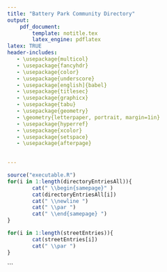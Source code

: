 ```yaml
---
title: "Battery Park Community Directory"
output:
    pdf_document:
        template: notitle.tex
        latex_engine: pdflatex
latex: TRUE
header-includes:
   - \usepackage{multicol}
   - \usepackage{fancyhdr}
   - \usepackage{color}
   - \usepackage{underscore}
   - \usepackage[english]{babel}
   - \usepackage{titlesec}
   - \usepackage{graphicx}
   - \usepackage{tabu}
   - \usepackage{geometry}
   - \geometry{letterpaper, portrait, margin=1in}
   - \usepackage{hyperref}
   - \usepackage{xcolor}
   - \usepackage{setspace}
   - \usepackage{afterpage}
 

---
```


```{=latex}

\pagestyle{fancy}
\fontsize{11}{14}
\fontfamily{pbk}
\titleformat*{\section}{\Huge\bfseries}
\titleformat*{\subsection}{\Large\bfseries}
\hypersetup{% 
pdfborder = {0 0 0}, colorlinks, citecolor=red, filecolor=Darkgreen, linkcolor=blue, urlcolor=cyan!50!black!90}

\begin{titlepage}
	\centering
	{\Huge\bfseries Battery Park Community Directory\par}
	\vspace{2cm}
	{\huge\itshape 2022-2023\par}
	\vspace{1cm}
	\includegraphics[width=0.9\textwidth]{Welcome.png}\par\vspace{2cm}
	\vfill

% Bottom of the page

	{Printed on \today}
	\par
	For directory changes, please email BPCADirectory@gmail.com, and changes will be reflected in next year's version.
	
\end{titlepage}

\fancyhf{}
\rhead{Battery Park Directory 2022-2023}
\rfoot{Page \thepage}

\pagebreak

\newpage
\thispagestyle{empty}
\mbox{}

\pagebreak


\setcounter{tocdepth}{1}
\tableofcontents

\section{Community Map}
\includegraphics[width=1.0\textwidth]{CommunityMap.png}\par\vspace{1cm}
\vfill

\pagebreak


\newpage



\section{About Battery Park}

Battery Park Citizens’ Association, Incorporated is a non-profit corporation, chartered in 1927 in the State of Maryland.  Membership is comprised of residents and property owners in the subdivision known as Battery Park, bordered by Wilson Lane, Old Georgetown Road and Maple Ridge Road.

The Governing Board includes all officers, chairpersons of the standing committees, and the immediate past president.  The Board meets on the second Wednesday of every month at 8:00 pm in the Battery Park Clubhouse, except for the months of July and August when a summer recess is observed.  All members of the Association are encouraged to attend.

Two meetings of the entire Association membership are held each year, for the election of new officers in May, and for voting on the annual budget.  Members are notified of these meetings via the Association’s newsletter and/or separately by mail or e-mail.

A newsletter is distributed to all residents a few days before each of the Board meetings.  Any resident wishing to place a notice in the newsletter or to share information with Battery Park residents should contact the Secretary or President.

The Association’s income is derived from property taxes collected by Montgomery County and remitted to the Association.  There are no separate dues.  Expenditures go toward upkeep and improvements of the Clubhouse and grounds, social events, and other general community purposes.

Membership in the Association entitles residents and owners to use of the tennis courts and Clubhouse according to the rules promulgated for each.  These rules, the Association’s by-laws, and the names of current Board members are listed in this Directory.

\subsection{Battery Park History}


\paragraph{Original Land Grant}

Most of Bethesda belonged to the original “Friendship” land grant of 3,124 acres that was awarded to Thomas Addison and James Stoddert on December 1, 1711.  The northern portion belonged to Stoddert (1562 acres) and included the area up to Edgemoor Lane.  Battery Park, adjacent to “Friendship” on the north, formed part of Thomas Fletchall’s 307 acre “Huntington” grant of which he took possession on December 10, 1715.

\paragraph{Early Bethesda Development}

By 1879, the future subdivision of Battery Park was part of farmland belonging to the Lewis Williams family.  The area became more attractive and accessible after March of 1890 when the Tennallytown and Rockville Railroad Company received a charter to extend the line another 3.75 miles from Friendship Heights to Alta Vista by way of Old Georgetown Road.  In 1891 the Railroad Company purchased a 50-acre tract of land at the end of the line and built “Bethesda Park”, an amusement park that included a bandstand, dancing pavilion, rides, Ferris wheel, bowling and refreshments, a hotel, and even an open space for hot-air balloon launching.  Bethesda Park was destroyed by fire and storm damage in August, 1896 and not rebuilt.

In 1913, Harry King and five promoters organized the Woodmont Country Club on a 68-acre site just east of Battery Park.  The club later sold the property to the “Public Health Institute” and established a new golf, tennis, and swimming facility on 500 acres in Rockville.

At the beginning of the 20th century, Bradley Boulevard did not exist as a roadway but as a railway right-of-way which once extended between Wisconsin Avenue and Great Falls.  In order to provide access to their newly developed Bradley Hills subdivision in 1914, Thomas Earl Hampton, both father and son, built the Chevy Chase and Great Falls Railway.

From Wisconsin Avenue the line passed through Edgemoor, then back to Bradley Boulevard, and on to Great Falls.  Although the line ran only until 1921, it did, however, provide an incentive to the development of this area.  Bradley Boulevard was later built on the former railway right-of-way.  The road was named after Joseph Bradley (son of the first Assistant Postmaster General) who had sold his farm to the founders of the Chevy Chase Country Club.

\paragraph{The Subdivision of Battery Park}

Even after the initial development of neighboring Edgemoor, the area to the north remained barren farmland.  After World War I, four military officers either resigned or retired from the service and formed a real estate development company. Major H.C. Maddux assumed the presidency of Maddux, Marshall, Moss, and Mallory.  From their company headquarters located at the National Capital Building (923 15th Street), they controlled and managed five of Washington’s most prominent hotels as well as Washington Gardens, Garrett Park, a group of homes in Luzon Heights, and a community of small farms near Waldorf.  By March of 1923, Maddux, Marshall, Moss, and Mallory had purchased the 53.59 acre farm wedged between Wilson’s Lane and the Georgetown Road, and developed the site for the construction of new homes.  The subdivision was formally approved on May 1, 1923.

The developers intended to create a restricted community reserved only for military personnel.  Tradition holds that the name “Battery Park” derives from early residents who were World War I veterans from the same artillery battery.  This attractive neighborhood, however, soon drew the attention of the general public who also sought to settle in the area.  As a result of this interest, the developers finally relented and opened access to civilians “who would measure up to the standards required to live in Battery Park”.  The development and sales of Battery Park properties were so successful that the Maddux Company was called upon to take over real estate sales in Edgemoor.

\paragraph{Early Recollections}

Prior to Battery Park’s initial residential development, there was a vegetable truck garden on some of the land, and a few stands of trees, but the area was largely bare of houses, streets or utilities.  The first houses (5203, 5205, 5207, and 5211 Wilson Lane) were completed by the end of 1923, and in the next year another 40 were added.  Growth was steady, though slowed by the stock market crash of 1929.  By the time of Pearl Harbor in 1941, there were houses built on almost 90 per cent of all the lots.

Construction was not typical of the mass-produced housing of today.  Foundations were excavated by a horse-drawn metal scoop.  Galvanized pipe was threaded by hand.  There were no electric saws to cut the full-size 2x4’s.  Covenants required that houses cost at least \$6,500 and some were in the \$9,000 to \$12,000 range.  The Dutch Colonial with its gambrel roof was a favorite in Battery Park, as it was all over the Washington and the whole eastern U.S.  Bathrooms in the basement bespoke a day when servants were expected and affordable.  

There were only small, newly planted trees, and, in one person’s recollection, Battery Park looked stark. School was at Bethesda Elementary and the B-CC High School on Leland Street, until the first of the new high school buildings on East-West Highway opened in September 1937. As is today, there was an annual 4th of July parade at the Clubhouse with bunting-decorated bicycles and, from the early 1930s, there were the perennial problems of “unnecessary” sirens from the fire trucks, how to get more people to attend the Association’s meetings, and debates concerning how best to manage the community's grounds.

\pagebreak


\newpage


\section{The Community House}

\subsection{House Rules}

\paragraph{Definitions and Scope}

The term “Community House”, includes the Community House itself, located at 7908 Glenbrook Road, the Community House grounds, and any tangible property inside the house or on the grounds.  The term "the Association" refers to the Battery Park Citizens Association, Incorporated and its successors and assigns.  The term "Governing Board" refers to the Association's Governing Board or any board of directors or trustees that may succeed it.  A "member" is a resident taxpayer member of the Association, or a residential tenant of such a person, who is at least 21 years old; in any household having two or more such persons, all of such persons shall jointly and severally deemed to be the “member,” not only the person who signed the Application, although only one such person is required to attend and supervise the event, and therefore all such persons are responsible and liable for compliance with these House Rules. .

These House Rules apply only to use of the Community House by members.  These House Rules do not apply to use of the Community House by the Association itself for its business or social events.

\begin{figure}
\includegraphics[width=\textwidth]{BPPlayground.jpg}
\caption{ Battery Park's playground was renovated in 2012.}
\end{figure}


\paragraph{Supervision}

The Community House shall be under the direct supervision of the House Committee Chairperson who shall, in turn, be responsible to the Governing Board.  (However, if and when the member using or wishing to use the Community House is the House Committee Chair, then all references in these House Rules to the House Committee Chair shall instead be deemed to refer to the President of the Association.)

\paragraph{Application Procedure}

Application for use of the Community House shall be made by a member to the Caretaker at bpca.reservations@gmail.com at least three days, and not more than 90 days, in advance except under unusual circumstances such as wedding receptions.  Any approval under the "unusual circumstances" exception may be given only by the President or by the House Committee Chairperson.

An application for use of the Community House shall be submitted by the member, accompanied by a full explanation of the intended purpose, i.e., whether a private party or group function, the maximum number of people expected to attend, if they will be from within or outside Battery Park, and precise times the event will begin and end (including time needed for preparations and cleanup). 

The Caretaker is responsible for the assignment of specific reservation dates and the keeping of the official calendar covering all engagements.

If more than one member desires to reserve the Community House for the same date/time, the House Committee Chairperson shall determine which reservation shall be honored.  Although priority will generally be given in order of sign-up, there may be occasions when other considerations control. 

\paragraph{Deposits}

The member is required to deposit with the Caretaker a deposit check made out to the Battery Park Citizens Association when the key is picked up for the event.  The amount of the deposit will be determined from time to time by the Governing Board.

The deposit check will be returned upon request or otherwise shredded when the key is returned to the Caretaker within 24 hours after the function, provided that the Community House has been left in an adequately clean and undamaged condition at the conclusion of the usage period.  As more fully noted below, a determination of such condition shall be made in the first instance by the House Committee Chairperson.  If the Caretaker is required to clean the House, or if damage to the Community House (including the grounds) has occurred, the deposit will be forfeited in the amount required to correct the damage as determined by the House Committee Chairperson. 
In the event of a dispute over assigned charges, the matter will be referred by the House Committee Chairperson to the Governing Board for consideration at its next regular meeting, at which time the aggrieved member may present his/her views to the Governing Board.  The Governing Board’s decision shall be binding.

The deposit is not the sole measure of damages or the sole remedy the Association has against a member who violates, or who is responsible for an event at the Community House that violates, these House Rules.  Members remain fully liable for any damage that exceeds the deposit.  Failure to pay will result in revocation of the privilege to use the Community House and may, in addition, result in legal process brought by the Association against the member for reimbursement.

\paragraph{Approved and Not Approved Uses}

Use of the Community House for private social functions by members is permitted. 

Any member may sponsor the use of the Community House in conjunction with a specific organization twice within a calendar year.  The member must be a bona fide member of such organization.

Any member household may reserve the Community House free of charge for up to three holiday or weekend events in a calendar year.  For these purposes a holiday is defined as a Federal holiday and includes the preceding evening as well (e.g. Christmas Eve or New Year’s Eve).  Similarly, a weekend is defined as beginning after 5:00 p.m. on Friday and running through Sunday.  Exceptions to the three-event maximum can be granted by the House Committee Chairperson, but only under compelling circumstances.

Events, even if entirely indoors, must end by 10:00 p.m. (not including required clean up period) on Sunday through Thursday nights and by 12:00 a.m. (not including required clean up period) on Friday and Saturday nights and nights preceding holidays.

The maximum attendance permitted at any event for adults inside the Community House is 48 persons on the main level and 48 persons in the basement area.  It is the responsibility of the member to ensure that attendance does not exceed these limits.

Use of the Community House for children's events shall normally be limited to groups of no more than 25 persons (adults and children). Exceptions to this rule may be made at the discretion of the Committee Chairperson.  It is the responsibility of the member to ensure that attendance does not exceed these limits.

Use of the tennis courts is not included with Community House use except for tennis parties which have been approved in advance by the Tennis Committee Chairperson.

The grounds of the Community House, including the tennis courts, front yard, front porch, playground and backyard, are not to be used for any activities of any sort, regardless of time of day, or for evening or early morning events or at any other hours, that may be an unreasonable nuisance to neighbors. Furthermore, if music is played in the Clubhouse, the doors and windows shall remain closed to avoid causing disturbance to neighbors.

A member granted use of the Community House for a specific date and time shall have exclusive use of the entire Community House (except for the Caretaker's own quarters) during that time.

\paragraph{The Member's Responsibilities}

The member is responsible for ensuring orderly conduct at an event, and for securing the Community House at the end of the usage period. Unbecoming or disorderly conduct during an event is prohibited.  Any unbecoming or disorderly conduct will be reported to the Governing Board for appropriate action including, but not limited to, suspension of use privileges.

The member must be present throughout the duration of the event.

When use of the Community House is for an event primarily for persons under 21 years of age, the parent sponsoring the event must submit the application, must attend and supervise the event throughout its duration, and no alcohol (even for adults) is permitted at such events.

\begin{figure}
\includegraphics{CommunityHouse.png}
\caption{The Community House is a unique resource for members and their guests.}
\end{figure}

The member assumes full responsibility for any alcohol that is made available or consumed at the Community House during the event, even if not provided by the member.  Without limiting the member's responsibilities in this regard, the member is responsible for ensuring that excessive alcohol will not be consumed by any guest during the event, and that alcohol will not be consumed or possessed by any person under the age of 21.  Excessive alcohol consumption is defined as consumption that results in a blood alcohol level in excess of the then-legally permitted level for the operation of a motor vehicle in the State of Maryland.

The member is responsible for familiarizing himself/herself and his or her guests with the location and usage of all available fire exits prior to the event and for keeping all such exits free of any obstacles.  Questions about the location or usage of any fire exit should be directed to the Caretaker prior to the event.  Children utilizing the basement of the Community House must be properly supervised at all times by a person of suitable age who is familiar with and capable of operating the basement fire exit.

Electrical outlets or other sources of electricity (including, but not limited to light bulb sockets) are not to be tampered with.  Overloading of outlets is prohibited.  Before utilizing equipment with substantial electrical load (such as amplifiers or speakers for musicians), it is the responsibility of the member to ensure that it is safe to operate such equipment on the Community House's wiring. (For this purpose, the member should assume that the wiring dates to the original construction of the Community House.)

No article may be borrowed or taken from the Community House at any time.

No smoking is permitted at the Community House at any time.

The member shall ensure that the Community House is left in good order, e.g., the walls, floors, furnishings, and equipment are cleaned and undamaged following an event.  The Association may determine guidelines or checklists for that purpose from time to time.  If the Association does so, those guidelines or checklists shall govern.  In the absence of such guidelines or checklists, or if interpretation of guidelines or checklists is needed, the reasonable judgment of the House Committee Chairperson shall govern.  Charges will be assessed for replacing missing property, repairs, and/or excessive clean-up as required.

The member will defend (with counsel acceptable to the Association), indemnify and hold harmless the Association and its past, current and future officers, members of the Governing Board, the Caretaker and any other employees and agents of the Association, individually and collectively, against and from any claim, demand, suit, action, proceeding, judgment, award, loss, cost, or expense (including, without limitation, reasonable attorney's fees and court costs) arising from or relating to any violation of these House Rules, including (but not limited to) injury to persons or loss or damage to property.  Members should not assume that the Association's insurance will cover them or the Association in such events.

\pagebreak

\subsection{House Usage Checklist}

\paragraph{Before: Readiness Checklist}

MEMBERS CAN EXPECT THE COMMUNITY HOUSE TO BE READY FOR USE.  Any problems in this regard should be promptly reported to the House Committee Chairperson.

All floors, kitchen appliances, surfaces and furniture clean
\begin{itemize}
\item Bathrooms clean and stocked with supplies such as soap, paper, hand towels, and toilet paper
\item Trash cans lined with empty trash bags
\item Kitchen stocked with extra trash bags, dishwashing soap, scouring pads, paper towels, handiwipes, broom, dustpan, mop, aluminum foil, can opener, and bottle opener
\item Portable tables and chairs located in the main room
\item Sound system (if any) and large screen TV equipment (if any) intact
\item Clean fireplace and mantle (fires are allowed in the fireplace but only with care)
\end{itemize}

\paragraph{After: Clean-Up Checklist}

To remove all doubt, members should treat the Community House as well as, or better than, they treat their own homes.  Without limiting that obligation, MEMBERS ARE REQUIRED TO:
\begin{itemize}
\item Dispose of all party trash and litter inside and outside the Community House
\item Place all trash bags, closed with ties, in trash cans outside the Community House
\item Wipe all surfaces clean (including main room and any tables that were used)
\item Put away tables and chairs
\item Leave kitchen appliances clean
\item Empty the refrigerator
\item Remove all party decorations.  (Members are responsible for repair of any damage from tacks, tape, staples, etc.)
\item Flush toilets
\item Sweep floors in kitchen, main room, basement, and stairs, if needed
\item Remove any crumbs that have fallen beneath the sofa cushions
\item Hand over keys to the Caretaker, together with list of any damage incurred
\item Be sure all items (dishes, serving implement, etc.) belonging to the Community House are returned to their proper places
\end{itemize}

\paragraph{After the Community House is Used, the Caretaker Will:}
\begin{itemize}
\item Secure building
\end{itemize}

\paragraph{And Within 12 Hours:}
\begin{itemize}
\item Mop floors
\item Clean bathrooms
\item Clean fireplace and dust mantle
\item See that all items on Readiness Checklist are in order as specified
\item Report to the House Committee Chairperson on the member’s general compliance or non-compliance with the foregoing and the House Rules.
\end{itemize}

\pagebreak

\subsection{Application for Community House Usage}

\begin{doublespacing}
\begin{tabular} {l l l}
Name of Applicant(s): & \underline{\hspace{7cm}} \\
Address: & \underline{\hspace{7cm}} \\
Phone: & \underline{\hspace{7cm}} \\
Date of Event: & \underline{\hspace{7cm}} \\
Event Description: & \underline{\hspace{7cm}} \\
Expected Attendance: & \underline{\hspace{7cm}} \\
Usage period (including preparation and clean up): & \underline{\hspace{7cm}} \\

\end{tabular}
\end{doublespacing}

A comprehensive description of the HOUSE RULES and HOUSE USAGE CHECKLIST governing Community House events (hereinafter, the “House Rules”) appears in the Battery Park Community Directory. Prior to using the Community House, please become familiar with the House Rules, including those related to consuming alcohol at the Community House and restrictions on noise levels on the grounds of the Community House, including noise restrictions on the use of the porch or outdoor grounds after 9pm.  All events at the Community House must abide by the Montgomery County Noise Ordinance, the details of which may be reviewed at:                                                                                                                            
\par http://www.montgomerycountymd.gov/dectmpl.asp?url=/content/dep/community/ordinance.asp

\par By signing this Application for Community House Usage, the applicant hereby acknowledges that: 
\begin{itemize}
        \item He/she is a resident taxpayer member of the Association
        \item Is 21 years of age or older
        \item Has read and understands the House Rules, the Montgomery County Noise Ordinance and will be present at the event and insure that attendees at the event abide by them
        \item Has made provisions for cleaning up the community house and grounds within the usage period above.
\end{itemize}
\vspace{2cm}
\begin{doublespacing}
\begin{tabular} { l l l }
\underline{\hspace{5cm}} & \underline{\hspace{5cm}} & \underline{\hspace{3cm}} \\
Applicant’s Signature & Applicant’s Signature & Date \\
\end{tabular}
\end{doublespacing}
\hspace{2cm}
\paragraph{Signed Application and Deposit of \$\underline{\hspace{1cm}}.00_ Received By:}
\begin{doublespacing}
\begin{tabular} { l l }
\underline{\hspace{5cm}} & \underline{\hspace{3cm}}  \\
Name & Date \\
\end{tabular}
\end{doublespacing}
\vfill
Revised: January 30th, 2013

\pagebreak

\section{Tennis Courts}


\subsection{Tennis Court Rules}
\begin{enumerate}
\item Use of these courts is restricted to Battery Park residents and their guests. Residents and guests are restricted to one court if other residents are waiting.
\item The primary use of the tennis courts is for tennis, and whenever tennis players are using the court, or wish to use the court, anyone engaged in non-tennis activities shall, at the request of the players, vacate the courts.  The total number of individuals engaged in non-tennis activities shall not exceed ten at any given time.
\item Permitted activities other than tennis are kicking of soccer balls, passing of footballs, playing catch with tennis balls, and using badminton shuttlecocks (using the existing tennis nets).  
\item Prohibited activities include the use of baseballs, softballs and bats, the use of nets and sticks for lacrosse or hockey, the use of rollerblades, skateboards, scooters, bikes, tricycles, and any other item that might damage the court surface. Shoes must be non-marking rubber-soled types (cleated or vibram-soled shoes are not permitted). Climbing the fence surrounding the courts is strictly prohibited. 
\item Parents will be held responsible for enforcing these rules with their children, and will  be billed for repairs caused by prohibited types of play and/or equipment.   
\item Both courts are available for play on a "first-come, first-served” basis. However, players must under all circumstances yield the court after a maximum of one hour of play if other players are waiting.
\item In situations when court possession is in dispute, the following rules apply:
        \begin{enumerate}
	\item A single practicing player must yield the court to a pair of waiting players.
	\item A single player whose partner has not appeared within 15 minutes after the arrival of another party of players must yield the court to the assembled party.
	\end{enumerate}
\item Players are responsible for closing the court gate upon leaving.  All tennis play and other activity on the courts must stop at 10:00 PM, weekdays and weekends.
\item Any special arrangements for reserving court time for tennis clinics, tournaments, or tennis-related parties must be approved in advance by the Tennis Committee Chairperson.
\item In the event of unresolved disputes about use of the courts, residents may appeal to the Tennis Committee Chairperson, who shall be the final authority to interpret and enforce the above-stated rules.  

\end{enumerate}

\pagebreak

\section{Parking}

Cars that park on the streets of Battery Park on Mondays through Fridays, between 9:00 a.m. and 5:00 p.m., must display County-issued parking permits (except for most of Exeter Road, on which parking is not permitted, even for residents, Monday-Friday, 9:00-5:00).  Please note that parking permits are issued by the County, not by the Battery Park Citizens Association, and that parking enforcement is done by the County, not by the Battery Park Citizens Association.

Two-year Residential Permits:  Battery Park residents may purchase a permit for each car registered to their respective Battery Park addresses.  These permits are valid for two-years.  The cost is \$20.00 each for the two-year period.  For permits purchased after the effective date, however, the cost is pro-rated for six-month intervals.  Applications for the permits require proof of residence within Battery Park, a copy of the Maryland registration certificate for each car (showing the owner’s Battery Park address, the year, make and model of each car, and each car’s Maryland tag number and vehicle serial number).

Guest permits:  In addition to the residential permit described above, each household may purchase one guest permit which is valid for the same term as the regular residential permit.   The fee for the guest permit is also \$20.00, pro-rated on the same basis as the residential permit when purchased after the start of the two-year period.

Renewals:  Applications for renewal are mailed to current permit holders by the County toward the end of each two-year period.

Temporary/Visitor Permits:  For parties, house guests, tradespeople, new residents, etc., permits for up to 30 days may be obtained at no charge.  Be prepared to show proof of residence in Battery Park, such as tax or utility bills.

Beginning June 5th, 2015, Montgomery County RPP neighborhood residents who need to renew their RPP permits can do so online. In lieu of mailing your renewal forms, the new program will enable RPP residents to apply online and process the permit access within minutes. RPP residents will no longer be required to place sticker decals on their vehicles; instead the new system will use license plate numbers to determine if vehicles have permission to park in the RPP area.

Residents can renew parking permits at https://montgomerycounty.digitalpermits.com/

Battery Park Residential Parking permits are granted only to residential properties located within Battery Park.  Once obtained, it is a violation of the Montgomery County Parking Regulations to transfer any valid Residential, Guest, or Temporary/Visitor Parking Permit to any employee of a commercial property within Battery Park, or to a friend or relative wishing to park in our neighborhood to walk to Metro or to be closer to their workplace.

\begin{LARGE}
\section{Frequently Used Numbers}
\end{LARGE}     

\begin{tabu} to 1.0 \textwidth { X[3] X[1] X[1.5 J b] }
COMMUNITY HOUSE RESERVATIONS: & 301-652-9630 & bpca.reservations@gmail.com\\
Fire, Police or Emergency Rescue: & 911 \\
Fire-Rescue, Non-emergency: & 240-777-2400 \\
Police, Non-emergency: & 301-279-8000 \\
Maryland State Police: & 301-424-2101 \\
Bethesda Police Station: & 301-652-9200 & 7359 Wisconsin Avenue \\
PEPCO: & 202-833-7500 \\
Washington Gas: & 703-750-1000 \\
Washington Suburban Sanitary Commission: & 301-699-4555 \\
Montgomery County Solid Waste Services: & 240-777-6400 \\
Montgomery County Government: & 240-777-1000 \\
Montgomery County Council & 240-444-7900 \\
Montgomery County Executive: & 240-777-2500 \\
Department of Permitting Services: & 240-777-6200 \\
Zoning Information/Enforcement: & 240-777-6240 \\
Montgomery County Public Schools: & 301-279-3000 \\
Montgomery County Board of Elections: & 301-279-3617 \\
BCC Regional Services: & 240-777-8200 & 4805 Edgemoor Lane \\
Bethesda Regional Library & 301-986-4300 & 7400 Arlington Road \\
Residential Parking Permits & https://montgomerycounty.digitalpermits.com \\
Transit Information & 240-777-RIDE \\
METRO Information: & 202-637-7000 \\
\end{tabu}

\pagebreak



\begin{LARGE}
\section{Battery Park Citizens' Association By-Laws}
\end{LARGE}

\subsection{Article 1. Description}
\textit{Section 1.} The Battery Park Citizens' Association is a non-profit corporation chartered in
1927 in the State of Maryland, whose membership is defined below in ARTICLE 2. The
subdivision of Battery Park is described in Plat Book No. 1, Plat 245, and Plat Book No. 3,
Plats 260 and 261, of the land records of Montgomery County, Maryland.

\textit{Section 2.} The principal office of this Corporation shall be at the Community House
located at 7908 Glenbrook Road, Bethesda, Maryland. The resident agent shall be the
Crestar Bank (formerly Bank of Bethesda), Bethesda, Maryland, which shall report to the
duly elected Treasurer of the Corporation, all communications received by it.

\textit{Section 3.} The Corporation is authorized to use its own Corporate Seal, which shall
remain in the custody of its Treasurer.

\subsection{Article 2. Membership}

\textit{Section 1.} Battery Park taxpayers listed on the real estate tax rolls of Montgomery County are voting members of the Corporation, subject to ARTICLE 2, Section 2. Resident taxpayer members, together with other residents of their households, shall have privileges to use the Community House and grounds. Non-resident taxpayer members may assign their voting rights and/or use privileges to the actual residents of their properties. Voting rights may be assigned only to adult residents. 

\textit{Section 2.} Each voting member shall be entitled to vote at all membership meetings of the Corporation (as distinguished from meetings of the Governing Board), except that not more than two votes per listed property shall be recorded on any given matter. Members may cast their ballots at the meeting or \textit{in absentia}, provided their ballots reach the Secretary of the Corporation before the vote. Each ballot may be submitted in a sealed envelope showing the name and address of such member(s).

\textit{Section 3.} The act of the majority of the members voting at any meeting of the membership shall constitute the act of the Corporation on any legitimate matter before it.

\subsection{Article 3. Membership Meetings}

\textit{Section 1.} All meetings of this Corporation shall be held in the principal office unless otherwise indicated in a notice of the meeting.

\textit{Section 2.} Notice shall be delivered in writing to each household not less than seven days before any regular meeting of the membership and not less than three days before any special meeting of the membership, and shall set forth the purpose of the meeting. Failure of any member to receive notice of a meeting, in the absence of proof of fraud or gross negligence on the part of the constituted officers, shall not invalidate any act of the Corporation at a membership meeting.

\textit{Section 3.} An annual meeting of the membership shall be held during the month of May, on a date to be decided by the Governing Board, but no later than the 15th day of the month, at which time the members of the Corporation shall by plurality elect for the ensuing year all officers, directors, and members-at-large of the Governing Board. The newly-elected Board shall immediately thereafter assume office.

\textit{Section 4.} An annual meeting of the membership shall be held during the month of April, on a date to be decided by the Governing Board but no later than the 15th day of the month, at which time the members of the Corporation shall consider and adopt by majority vote a proposed annual budget, prepared in advance by the Governing Board, and covering all the annual expenses of the Corporation incident to the acquisition, maintenance, operation, and development of the Community House and grounds belonging to the Corporation, provided that such budget does not exceed the sum derived from a tax of 15 cents on each \$100 valuation of the whole assessable property situated in the area of Battery Park, as defined in its Articles of Incorporation. Such budget shall also project the annual revenues and net fiscal reserves of the Corporation.

The fiscal year of the Corporation shall begin on the first day of July in each year, but may be changed by the Board upon showing of expediency or necessity.

The budget adopted by the membership may be amended by the President upon the recommendation of the relevant committees. However, amendments of the budget which would raise capital expenditures of the expenditures of any committee more than 10 percent or \$100 (whichever is greater) above the adopted budget, or total expenditures more than 10 percent above the adopted budget, shall require the approval of a majority of the Board. Amendments which would reduce the net financial reserves of the Corporation to less than 50 per cent of the reserves projected in the budget shall require the approval of the  Corporation at a membership meeting.

\textit{Section 5.} Special meetings of the membership of the Corporation shall be convened at such other times and places as may be designated its President or a majority of its Governing Board. 

\subsection{Article 4. Governing Board} 

\textit{Section 1.} The Corporation shall be administered by a governing Board of the 5 elected officers, 4 elected Directors, 9 elected Members-at-Large, the immediate Past President of the Corporation, and the chairs (or co chairs) of the 6 standing committees appointed by the President, who may be appointed from the Directors or Board Members-at-Large. The act of the Governing Board shall be the act of the Corporation.

\textit{Section 2.} The board shall meet in each month except July and August and those months in which regular annual meetings of the membership occur to transact such business as may come before it. Special meetings may be convened upon call of the President or a majority of the Board. Any meeting of the Board may be changed as to date and location upon due notice, provided meetings are held in the months prescribed above.

\textit{Section 3.} The act of a majority of the Board members present at any regular or special meeting shall be the act of the Board, provided that a quorum of 7 board members be present. Vote shall be by voice of show of hands unless a majority request written secret ballot.

\textit{Section 4.} Each year, at the March meeting of the Governing Board, the President, with the concurrence of the Board, shall appoint a committee of not fewer than 3 nor more than 5 members of the Corporation to prepare a slate of candidates for all offices, directorships, and Board memberships-at-large for the ensuing year. At the April meeting, the committee shall present its recommendations to the Membership. In addition, the Board shall accept nominations for any of the above-named positions form any members of the Corporation, provided such nomination is accompanied by a written petition signed by no fewer than 10 members of the Corporation, ancithat the petition is received by the Secretary no later than 10 days after the April meeting of the Board. Such candidates' names shall appear on the ballot, along with the names of the Board-approved candidates. 
Any candidate, whether chosen by the Board or proposed by written petition, must be a member of the Corporation and must have agreed to accept the nomination. One or more persons may be nominated for any position. 

The slate of candidates and the above-stated procedure for nominating candidates by petition shall be included with notice of the election meeting, as provided in ARTICLE 3, Section 2.

The slate of candidates shall be presented again at the meeting itself before the actual taking of the vote. 

\textit{Section 5.} The Board shall prepare an annual budget for submission to the Corporation at the membership meeting each February. The proposed budget shall be included with notice of the budget meeting, as provided in ARTICLE 3, Section 2.

\textit{Section 6.} The Board shall act as a legally and specially constituted fiscal agent to manage the Community House and grounds, and to authorize the disbursement of funds according to its budget for payment of acquisitions, costs, and maintenance of the House and grounds, and generally through its proper committees to operate and regulate the use of the House and grounds as provided by law and these By-laws.

\textit{Section 7.} The Board shall act for and in the name of the Corporation in matters not only pertaining to the Community House and grounds, but also in matters of general interest and concern to the membership of the Corporation.

\textit{Section 8.} The Board shall provide any services or duties not herein set forth, resolve any vagaries or conflict of rules or these By-laws, and fill out any interregnum role not herein anticipated.

\subsection{Article 5. Officers}

\textit{Section 1.} The officers of the Corporation shall consist of a President, Vice-President, Secretary, Treasurer and Counsel. The Board may appoint such other officers, with appropriate powers and duties, as it may deem necessary.

\textit{Section 2.} The President shall be the chief executive office of the Corporation, preside at all meetings of the membership and the Governing Board, have general active management of the business and operations of the Corporation, and see that all orders and resolutions of the Board or the membership are carried out. The President shall appoint the chairs of all committees and shall be an ex-officio member of all committees.

\textit{Section 3.} The Vice-President shall in the absence of the President perform all duties and be vested with all rights of the President. 

\textit{Section 4.} The Secretary shall be charged with recording all minutes and transactions of the Board and the membership, giving notice of all such meetings and conducting such correspondence of the Corporation as required by the President of the Board.

\textit{Section 5.} The Treasurer shall have custody of the funds of the Corporation, keep accurate accounts of receipts and disbursements, deposit, disburse, provide vouchers and give reports as required by the Board. The Treasurer shall provide an annual report to the Corporation which shall include a report on expenditures for each of the standing committees and, when required by the Board, shall provide a bond for the faithful performance of his or her duties in an amount and with a surety as may be required by the Board. Upon approval of the annual budget, the Treasurer shall immediately petition the Montgomery County Council to make a special levy upon the property located in Battery Park, as provided in applicable law.

\textit{Section 6.} The Counsel shall be a member in good standing of any State (or the District of
Columbia) Bar and shall be charged with advising the Corporation and the Board on legal — matters. The Counsel shall be an ex-officio member of all committees.

\subsection{Article 6. Directors}

Four positions on the Governing Board shall be designated as Directors. These members
shall have no specific duties, but shall be expected to render sage advice on matters
coming before the Board.

\subsection{Article 7. Board Members at Large}

Nine Board members shall be elected at–large who at the request of the President may
represent the interests of the Corporation at community meetings and report to the Board
as appropriate.

\subsection{Article 8. Committees}
\textit{Section 1.} The Corporation shall have the following standing committees, the chairs of
which shall be appointed by the President:

\begin{itemize}
\item \textbf{House Committee:} The committee shall have full charge of the use, services, furnishings and supplies of the Community House. It shall have supervision over the caretaker and promulgate house rules which, upon approval by the Board, shall have the force of law.

\item \textbf{Grounds Committee:} This committee shall be responsible for all maintenance and upkeep of the grounds belonging to the Corporation.

\item \textbf{Program and Social Committee:} This committee shall be charged with the presentation and execution of all social activities for the membership.

\item \textbf{Zoning and Land Use Committee:} This committee shall be responsible for informing the board on developments which may conflict with maintaining the low density residential integrity of Battery Park. The committee will suggest matters for Board action and, at the discretion of the Board, provide representation on zoning and land use matters to Montgomery County agencies and officials.

\item \textbf{Tennis Committee:} This committee shall oversee the condition and maintenance of
the tennis courts, shall make recommendations on tennis court rules to the Board,
and shall supervise enforcement of such rules.

\item \textbf{Community Appearance (Tree) Committee:} This committee shall oversee the maintenance and planting of street trees in Battery Park in cooperation with the Montgomery County Department of Transportation.
\end{itemize}

\textit{Section 2.} Each Committee shall submit all bills for expenses to the Treasurer for payment. In addition, each committee shall each year present a proposed budget to the Board to aid in preparing the annual budget subsequently presented to the membership of the Corporation.

\textit{Section 3.} The President of the Governing Board may appoint ad hoc committees as
circumstances warrant.

\subsection{Article 9. Procedural Rules}

Robert's Rules of Order shall govern all procedural questions arising at any meeting of the membership of the Governing Board.

\subsection{Article 10. Amendments}

A proposed amendment must be presented to the Governing Board by one of its members. If the Board approves the proposal by majority vote, it shall then be presented to the membership in a written notice stating the proposed amendment, and delivered to each household at least seven days before any regular meeting of the membership, or at any special meeting called for the purpose, provided that such notice shall state the time and place of the meeting. A majority of the votes cast by the membership shall be required for approval of the amendment.

\textit{\textbf{Revised and Approved January, 2002}}

\pagebreak

\section{Battery Park Citizen's Association 2022-2023 Board}


\subsection{Officers}

\begin{tabular}{l l}
President: & Mika Ikeda \\
Vice President: & Amol Tripathi \\
Secretary: & Bernadette Kiel \\
Treasurer: & Sabine Kolbeck \\
Legal Counsel: & Ryan Wallach  \\
\end{tabular}

\subsection{Directors}
\begin{itemize}
\item Paul Brown
\item Andy Hasselwander
\item Bryce Vermillion
\item George Schreiber
\end{itemize}

\subsection{Members-at-Large}
\begin{itemize}
\item Shelby Cook
\item Robert Dinkelspiel
\item Josh Groman
\item Josh Graham
\item Marjorie Perloff
\item Tatyana Knop
\item Diana Lewis
\item Ron Shumacher
\end{itemize}

\subsection{Standing Committee Chairs}
\begin{tabular}{l l}
House: & Bryce Vermillion \\
Tennis: & Paul Brown \\
Grounds: & Josh Groman \\
Social: & George Schreiber and Tatyana Knop \\
Landscaping Chair: & Greg Kiel \\
\end{tabular}

\subsection{Community House Caretaker / Reservations}

Please email \href{mailto:bpca.reservations@gmail.com}{bpca.reservations@gmail.com} or call Annie and Melio Noblefranca, the caretakers, at 301-652-9630. The Community House is located at 7908 Glenbrook Road.

\pagebreak



\section{Alphabetical List of Battery Park Residents by Last Name}
\begin{multicols}{2}

```

```r

source("executable.R")
for(i in 1:length(directoryEntriesAll)){
        cat(" \\begin{samepage}" )
        cat(directoryEntriesAll[i])
        cat(" \\newline ")
        cat(" \\par ")
        cat(" \\end{samepage} ")
}
```

```{=latex}
\end{multicols}


\pagebreak


\section{Street Name Index}

\begin{multicols}{3}
```
```r

for(i in 1:length(streetEntries)){
        cat(streetEntries[i])
        cat(" \\par ")
}
```

```{=latex}
\end{multicols}
```
```











